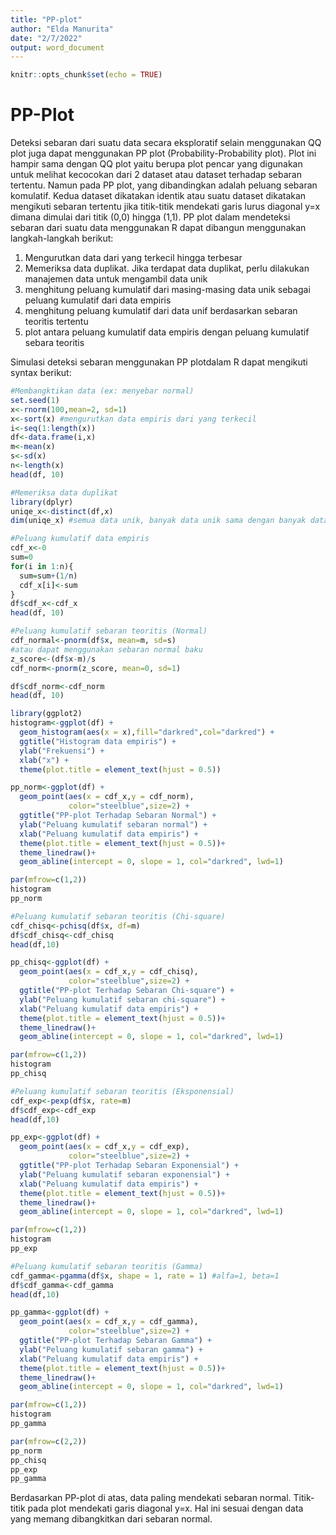 ```yaml
---
title: "PP-plot"
author: "Elda Manurita"
date: "2/7/2022"
output: word_document
---
```


```r
knitr::opts_chunk$set(echo = TRUE)
```

# PP-Plot

  Deteksi sebaran dari suatu data secara eksploratif selain menggunakan QQ plot juga dapat menggunakan PP plot (Probability-Probability plot). Plot ini hampir sama dengan QQ plot yaitu berupa plot pencar yang digunakan untuk melihat kecocokan dari 2 dataset atau dataset terhadap sebaran tertentu. Namun pada PP plot, yang dibandingkan adalah peluang sebaran komulatif. Kedua dataset dikatakan identik atau suatu dataset dikatakan mengikuti sebaran tertentu jika titik-titik mendekati garis lurus diagonal y=x dimana dimulai dari titik (0,0) hingga (1,1). PP plot dalam mendeteksi sebaran dari suatu data menggunakan R dapat dibangun menggunakan langkah-langkah berikut:

1. Mengurutkan data dari yang terkecil hingga terbesar
2. Memeriksa data duplikat. Jika terdapat data duplikat, perlu dilakukan manajemen data untuk mengambil data unik
3. menghitung peluang kumulatif dari masing-masing data unik sebagai peluang kumulatif dari data empiris
4. menghitung peluang kumulatif dari data unif berdasarkan sebaran teoritis tertentu
5. plot antara peluang kumulatif data empiris dengan peluang kumulatif sebara teoritis

Simulasi deteksi sebaran menggunakan PP plotdalam R dapat mengikuti syntax berikut:
```r
#Membangktikan data (ex: menyebar normal)
set.seed(1)
x<-rnorm(100,mean=2, sd=1)
x<-sort(x) #mengurutkan data empiris dari yang terkecil
i<-seq(1:length(x))
df<-data.frame(i,x)
m<-mean(x)
s<-sd(x)
n<-length(x)
head(df, 10)
```

```r
#Memeriksa data duplikat
library(dplyr)
uniqe_x<-distinct(df,x)
dim(uniqe_x) #semua data unik, banyak data unik sama dengan banyak data yang dibangkitkan
```

```r
#Peluang kumulatif data empiris
cdf_x<-0
sum=0
for(i in 1:n){
  sum=sum+(1/n)
  cdf_x[i]<-sum
}
df$cdf_x<-cdf_x
head(df, 10)
```

```r
#Peluang kumulatif sebaran teoritis (Normal)
cdf_normal<-pnorm(df$x, mean=m, sd=s)
#atau dapat menggunakan sebaran normal baku
z_score<-(df$x-m)/s
cdf_norm<-pnorm(z_score, mean=0, sd=1)

df$cdf_norm<-cdf_norm
head(df, 10)
```

```r
library(ggplot2)
histogram<-ggplot(df) +
  geom_histogram(aes(x = x),fill="darkred",col="darkred") +
  ggtitle("Histogram data empiris") +
  ylab("Frekuensi") +
  xlab("x") + 
  theme(plot.title = element_text(hjust = 0.5))

pp_norm<-ggplot(df) +
  geom_point(aes(x = cdf_x,y = cdf_norm),
             color="steelblue",size=2) +
  ggtitle("PP-plot Terhadap Sebaran Normal") +
  ylab("Peluang kumulatif sebaran normal") +
  xlab("Peluang kumulatif data empiris") + 
  theme(plot.title = element_text(hjust = 0.5))+
  theme_linedraw()+
  geom_abline(intercept = 0, slope = 1, col="darkred", lwd=1)

par(mfrow=c(1,2))
histogram
pp_norm
```


```r
#Peluang kumulatif sebaran teoritis (Chi-square)
cdf_chisq<-pchisq(df$x, df=m)
df$cdf_chisq<-cdf_chisq
head(df,10)
```

```r
pp_chisq<-ggplot(df) +
  geom_point(aes(x = cdf_x,y = cdf_chisq),
             color="steelblue",size=2) +
  ggtitle("PP-plot Terhadap Sebaran Chi-square") +
  ylab("Peluang kumulatif sebaran chi-square") +
  xlab("Peluang kumulatif data empiris") + 
  theme(plot.title = element_text(hjust = 0.5))+
  theme_linedraw()+
  geom_abline(intercept = 0, slope = 1, col="darkred", lwd=1)

par(mfrow=c(1,2))
histogram
pp_chisq
```

```r
#Peluang kumulatif sebaran teoritis (Eksponensial)
cdf_exp<-pexp(df$x, rate=m)
df$cdf_exp<-cdf_exp
head(df,10)
```

```r
pp_exp<-ggplot(df) +
  geom_point(aes(x = cdf_x,y = cdf_exp),
             color="steelblue",size=2) +
  ggtitle("PP-plot Terhadap Sebaran Exponensial") +
  ylab("Peluang kumulatif sebaran exponensial") +
  xlab("Peluang kumulatif data empiris") + 
  theme(plot.title = element_text(hjust = 0.5))+
  theme_linedraw()+
  geom_abline(intercept = 0, slope = 1, col="darkred", lwd=1)

par(mfrow=c(1,2))
histogram
pp_exp
```

```r
#Peluang kumulatif sebaran teoritis (Gamma)
cdf_gamma<-pgamma(df$x, shape = 1, rate = 1) #alfa=1, beta=1
df$cdf_gamma<-cdf_gamma
head(df,10)

```

```r
pp_gamma<-ggplot(df) +
  geom_point(aes(x = cdf_x,y = cdf_gamma),
             color="steelblue",size=2) +
  ggtitle("PP-plot Terhadap Sebaran Gamma") +
  ylab("Peluang kumulatif sebaran gamma") +
  xlab("Peluang kumulatif data empiris") + 
  theme(plot.title = element_text(hjust = 0.5))+
  theme_linedraw()+
  geom_abline(intercept = 0, slope = 1, col="darkred", lwd=1)

par(mfrow=c(1,2))
histogram
pp_gamma
```

```r
par(mfrow=c(2,2))
pp_norm
pp_chisq
pp_exp
pp_gamma
```

  Berdasarkan PP-plot di atas, data paling mendekati sebaran normal. Titik-titik pada plot mendekati garis diagonal y=x. Hal ini sesuai dengan data yang memang dibangkitkan dari sebaran normal.
  


